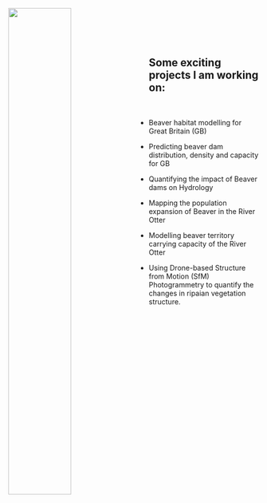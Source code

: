 
<link rel="stylesheet" href="styles.css" type="text/css">

<img src="images/BeaverNetwork_GB_V2-0.jpg" style="width:50%;  margin-right: 30px" align="left">

\
\
\
\

## Some exciting projects I am working on:

\

* Beaver habitat modelling for Great Britain (GB)

* Predicting beaver dam distribution, density and capacity for GB

* Quantifying the impact of Beaver dams on Hydrology

* Mapping the population expansion of Beaver in the River Otter

* Modelling beaver territory carrying capacity of the River Otter

* Using Drone-based Structure from Motion (SfM) Photogrammetry to quantify the 
changes in ripaian vegetation structure.

